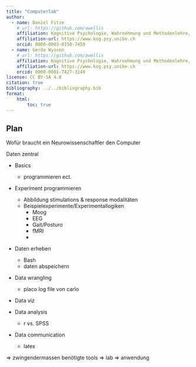 ```yaml
---
title: "Computerlab"
author:
  - name: Daniel Fitze
    # url: https://github.com/awellis
    affiliation: Kognitive Psychologie, Wahrnehmung und Methodenlehre, Universität Bern 
    affiliation-url: https://www.kog.psy.unibe.ch
    orcid: 0000-0003-0158-7459  
  - name: Gerda Wyssen
    # url: https://github.com/awellis
    affiliation: Kognitive Psychologie, Wahrnehmung und Methodenlehre, Universität Bern 
    affiliation-url: https://www.kog.psy.unibe.ch
    orcid: 0000-0001-7427-3149
license: CC BY-SA 4.0
citation: true
bibliography: ../../bibliography.bib
format:
    html:
        toc: true
---
```

## Plan
Wofür braucht ein Neurowissenschaftler den Computer

Daten zentral 


- Basics
  - programmieren ect.
  
- Experiment programmieren
  - Abbildung stimulations & response modalitäten
  - Beispielexperimente/Experimentallogiken
    - Moog
    - EEG
    - Gait/Posturo
    - fMRI
    -

- Daten erheben 
  - Bash
  - daten abspeichern
  
- Data wrangling
  - placo log file von carlo

- Data viz

- Data analysis
  - r vs. SPSS

- Data communication
  - latex

=> zwingendermassen benötigte tools
=> lab => anwendung


